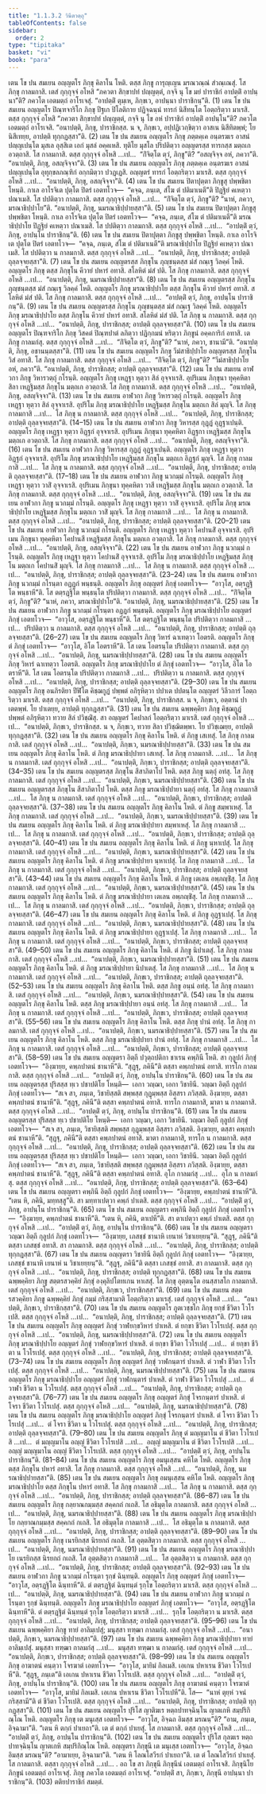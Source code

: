 ```yaml
---
title: "1.1.3.2 วินีตวตฺถุ"
tableOfContents: false
sidebar:
  order: 2
type: "tipitaka"
basket: "vi"
book: "para"
---
```



<DynamicBreadcrumb />

<Division number="180" book="para" e="ch" v="1" p="100">

<Paragraph number="457" book="para">
เตน โข ปน สมเยน อญฺญตโร ภิกฺขุ คิลาโน โหติ. ตสฺส ภิกฺขู การุญฺเญน มรณวณฺณํ สํวณฺเณสุํ. โส ภิกฺขุ กาลมกาสิ. เตสํ กุกฺกุจฺจํ อโหสิ “ภควตา สิกฺขาปทํ ปญฺญตฺตํ, กจฺจิ นุ โข มยํ ปาราชิกํ อาปตฺติํ อาปนฺนา”ติ? ภควโต เอตมตฺถํ อาโรเจสุํ. “อาปตฺติํ ตุมฺเห, ภิกฺขเว, อาปนฺนา ปาราชิกนฺ”ติ. (1)
</Paragraph>

<Paragraph number="458" book="para">
เตน โข ปน สมเยน อญฺญตโร ปิณฺฑจาริโก ภิกฺขุ ปีฐเก ปิโลติกาย ปฏิจฺฉนฺนํ ทารกํ นิสีทนฺโต โอตฺถริตฺวา มาเรสิ. ตสฺส กุกฺกุจฺจํ อโหสิ “ภควตา สิกฺขาปทํ ปญฺญตฺตํ, กจฺจิ นุ โข อหํ ปาราชิกํ อาปตฺติํ อาปนฺโน”ติ? ภควโต เอตมตฺถํ อาโรเจสิ. “อนาปตฺติ, ภิกฺขุ, ปาราชิกสฺส. น จ, ภิกฺขเว, อปฺปฏิเวกฺขิตฺวา อาสเน นิสีทิตพฺพํ; โย นิสีเทยฺย, อาปตฺติ ทุกฺกฏสฺสา”ติ. (2)
</Paragraph>

<Paragraph number="459" book="para">
เตน โข ปน สมเยน อญฺญตโร ภิกฺขุ ภตฺตคฺเค อนฺตรฆเร อาสนํ ปญฺญเปนฺโต มุสเล อุสฺสิเต เอกํ มุสลํ อคฺคเหสิ. ทุติโย มุสโล ปริปติตฺวา อญฺญตรสฺส ทารกสฺส มตฺถเก อวตฺถาสิ. โส กาลมกาสิ. ตสฺส กุกฺกุจฺจํ อโหสิ …เป…  “กิํจิตฺโต ตฺวํ, ภิกฺขู”ติ? “อสญฺจิจฺจ อหํ, ภควา”ติ. “อนาปตฺติ, ภิกฺขุ, อสญฺจิจฺจา”ติ. (3)
</Paragraph>

<Paragraph number="460" book="para">
เตน โข ปน สมเยน อญฺญตโร ภิกฺขุ ภตฺตคฺเค อนฺตรฆเร อาสนํ ปญฺญเปนฺโต อุทุกฺขลภณฺฑิกํ อกฺกมิตฺวา ปวฏฺเฏสิ. อญฺญตรํ ทารกํ โอตฺถริตฺวา มาเรสิ. ตสฺส กุกฺกุจฺจํ อโหสิ …เป…  “อนาปตฺติ, ภิกฺขุ, อสญฺจิจฺจา”ติ. (4)
</Paragraph>

<Paragraph number="461" book="para">
เตน โข ปน สมเยน ปิตาปุตฺตา ภิกฺขูสุ ปพฺพชิตา โหนฺติ. กาเล อาโรจิเต ปุตฺโต ปิตรํ เอตทโวจ—  “คจฺฉ, ภนฺเต, สํโฆ ตํ ปติมาเนตี”ติ ปิฏฺฐิยํ คเหตฺวา ปณาเมสิ. โส ปปติตฺวา กาลมกาสิ. ตสฺส กุกฺกุจฺจํ อโหสิ …เป…  “กิํจิตฺโต ตฺวํ, ภิกฺขู”ติ? “นาหํ, ภควา, มรณาธิปฺปาโย”ติ. “อนาปตฺติ, ภิกฺขุ, นมรณาธิปฺปายสฺสา”ติ. (5)
</Paragraph>

<Paragraph number="462" book="para">
เตน โข ปน สมเยน ปิตาปุตฺตา ภิกฺขูสุ ปพฺพชิตา โหนฺติ. กาเล อาโรจิเต ปุตฺโต ปิตรํ เอตทโวจ—  “คจฺฉ, ภนฺเต, สํโฆ ตํ ปติมาเนตี”ติ มรณาธิปฺปาโย ปิฏฺฐิยํ คเหตฺวา ปณาเมสิ. โส ปปติตฺวา กาลมกาสิ. ตสฺส กุกฺกุจฺจํ อโหสิ …เป…  “อาปตฺติํ ตฺวํ, ภิกฺขุ, อาปนฺโน ปาราชิกนฺ”ติ. (6)
</Paragraph>

<Paragraph number="463" book="para">
เตน โข ปน สมเยน ปิตาปุตฺตา ภิกฺขูสุ ปพฺพชิตา โหนฺติ. กาเล อาโรจิเต ปุตฺโต ปิตรํ เอตทโวจ—  “คจฺฉ, ภนฺเต, สํโฆ ตํ ปติมาเนตี”ติ มรณาธิปฺปาโย ปิฏฺฐิยํ คเหตฺวา ปณาเมสิ. โส ปปติตฺวา น กาลมกาสิ. ตสฺส กุกฺกุจฺจํ อโหสิ …เป…  “อนาปตฺติ, ภิกฺขุ, ปาราชิกสฺส; อาปตฺติ ถุลฺลจฺจยสฺสา”ติ. (7)
</Paragraph>

</Division>
<Division number="181" book="para" e="ch" v="1" p="101">

<Paragraph number="464" book="para">
เตน โข ปน สมเยน อญฺญตรสฺส ภิกฺขุโน ภุญฺชนฺตสฺส มํสํ กณฺเฐ วิลคฺคํ โหติ. อญฺญตโร ภิกฺขุ ตสฺส ภิกฺขุโน คีวายํ ปหารํ อทาสิ. สโลหิตํ มํสํ ปติ. โส ภิกฺขุ กาลมกาสิ. ตสฺส กุกฺกุจฺจํ อโหสิ …เป…  “อนาปตฺติ, ภิกฺขุ, นมรณาธิปฺปายสฺสา”ติ. (8)
</Paragraph>

<Paragraph number="465" book="para">
เตน โข ปน สมเยน อญฺญตรสฺส ภิกฺขุโน ภุญฺชนฺตสฺส มํสํ กณฺเฐ วิลคฺคํ โหติ. อญฺญตโร ภิกฺขุ มรณาธิปฺปาโย ตสฺส ภิกฺขุโน คีวายํ ปหารํ อทาสิ. สโลหิตํ มํสํ ปติ. โส ภิกฺขุ กาลมกาสิ. ตสฺส กุกฺกุจฺจํ อโหสิ …เป…  “อาปตฺติํ ตฺวํ, ภิกฺขุ, อาปนฺโน ปาราชิกนฺ”ติ. (9)
</Paragraph>

<Paragraph number="466" book="para">
เตน โข ปน สมเยน อญฺญตรสฺส ภิกฺขุโน ภุญฺชนฺตสฺส มํสํ กณฺเฐ วิลคฺคํ โหติ. อญฺญตโร ภิกฺขุ มรณาธิปฺปาโย ตสฺส ภิกฺขุโน คีวายํ ปหารํ อทาสิ. สโลหิตํ มํสํ ปติ. โส ภิกฺขุ น กาลมกาสิ. ตสฺส กุกฺกุจฺจํ อโหสิ …เป…  “อนาปตฺติ, ภิกฺขุ, ปาราชิกสฺส; อาปตฺติ ถุลฺลจฺจยสฺสา”ติ. (10)
</Paragraph>

<Paragraph number="467" book="para">
เตน โข ปน สมเยน อญฺญตโร ปิณฺฑจาริโก ภิกฺขุ วิสคตํ ปิณฺฑปาตํ ลภิตฺวา ปฏิกฺกมนํ หริตฺวา ภิกฺขูนํ อคฺคการิกํ อทาสิ. เต ภิกฺขู กาลมกํสุ. ตสฺส กุกฺกุจฺจํ อโหสิ …เป…  “กิํจิตฺโต ตฺวํ, ภิกฺขู”ติ? “นาหํ, ภควา, ชานามี”ติ. “อนาปตฺติ, ภิกฺขุ, อชานนฺตสฺสา”ติ. (11)
</Paragraph>

<Paragraph number="468" book="para">
เตน โข ปน สมเยน อญฺญตโร ภิกฺขุ วีมํสาธิปฺปาโย อญฺญตรสฺส ภิกฺขุโน วิสํ อทาสิ. โส ภิกฺขุ กาลมกาสิ. ตสฺส กุกฺกุจฺจํ อโหสิ …เป…  “กิํจิตฺโต ตฺวํ, ภิกฺขู”ติ? “วีมํสาธิปฺปาโย อหํ, ภควา”ติ. “อนาปตฺติ, ภิกฺขุ, ปาราชิกสฺส; อาปตฺติ ถุลฺลจฺจยสฺสา”ติ. (12)
</Paragraph>

</Division>
<Division number="182" book="para" e="ch" v="1" p="102">

<Paragraph number="469" book="para">
เตน โข ปน สมเยน อาฬวกา ภิกฺขู วิหารวตฺถุํ กโรนฺติ. อญฺญตโร ภิกฺขุ เหฏฺฐา หุตฺวา สิลํ อุจฺจาเรสิ. อุปริเมน ภิกฺขุนา ทุคฺคหิตา สิลา เหฏฺฐิมสฺส ภิกฺขุโน มตฺถเก อวตฺถาสิ. โส ภิกฺขุ กาลมกาสิ. ตสฺส กุกฺกุจฺจํ อโหสิ …เป…  “อนาปตฺติ, ภิกฺขุ, อสญฺจิจฺจา”ติ. (13)
</Paragraph>

<Paragraph number="470" book="para">
เตน โข ปน สมเยน อาฬวกา ภิกฺขู วิหารวตฺถุํ กโรนฺติ. อญฺญตโร ภิกฺขุ เหฏฺฐา หุตฺวา สิลํ อุจฺจาเรสิ. อุปริโม ภิกฺขุ มรณาธิปฺปาโย เหฏฺฐิมสฺส ภิกฺขุโน มตฺถเก สิลํ มุญฺจิ. โส ภิกฺขุ กาลมกาสิ …เป…  โส ภิกฺขุ น กาลมกาสิ. ตสฺส กุกฺกุจฺจํ อโหสิ …เป…  “อนาปตฺติ, ภิกฺขุ, ปาราชิกสฺส; อาปตฺติ ถุลฺลจฺจยสฺสา”ติ. (14–15)
</Paragraph>

<Paragraph number="471" book="para">
เตน โข ปน สมเยน อาฬวกา ภิกฺขู วิหารสฺส กุฏฺฏํ อุฏฺฐาเปนฺติ. อญฺญตโร ภิกฺขุ เหฏฺฐา หุตฺวา อิฏฺฐกํ อุจฺจาเรสิ. อุปริเมน ภิกฺขุนา ทุคฺคหิตา อิฏฺฐกา เหฏฺฐิมสฺส ภิกฺขุโน มตฺถเก อวตฺถาสิ. โส ภิกฺขุ กาลมกาสิ. ตสฺส กุกฺกุจฺจํ อโหสิ …เป…  “อนาปตฺติ, ภิกฺขุ, อสญฺจิจฺจา”ติ. (16)
</Paragraph>

<Paragraph number="472" book="para">
เตน โข ปน สมเยน อาฬวกา ภิกฺขู วิหารสฺส กุฏฺฏํ อุฏฺฐาเปนฺติ. อญฺญตโร ภิกฺขุ เหฏฺฐา หุตฺวา อิฏฺฐกํ อุจฺจาเรสิ. อุปริโม ภิกฺขุ มรณาธิปฺปาโย เหฏฺฐิมสฺส ภิกฺขุโน มตฺถเก อิฏฺฐกํ มุญฺจิ. โส ภิกฺขุ กาลมกาสิ …เป…  โส ภิกฺขุ น กาลมกาสิ. ตสฺส กุกฺกุจฺจํ อโหสิ …เป…  “อนาปตฺติ, ภิกฺขุ, ปาราชิกสฺส; อาปตฺติ ถุลฺลจฺจยสฺสา”ติ. (17–18)
</Paragraph>

</Division>
<Division number="183" book="para" e="ch" v="1" p="103">

<Paragraph number="473" book="para">
เตน โข ปน สมเยน อาฬวกา ภิกฺขู นวกมฺมํ กโรนฺติ. อญฺญตโร ภิกฺขุ เหฏฺฐา หุตฺวา วาสิํ อุจฺจาเรสิ. อุปริเมน ภิกฺขุนา ทุคฺคหิตา วาสี เหฏฺฐิมสฺส ภิกฺขุโน มตฺถเก อวตฺถาสิ. โส ภิกฺขุ กาลมกาสิ. ตสฺส กุกฺกุจฺจํ อโหสิ …เป…  “อนาปตฺติ, ภิกฺขุ, อสญฺจิจฺจา”ติ. (19)
</Paragraph>

<Paragraph number="474" book="para">
เตน โข ปน สมเยน อาฬวกา ภิกฺขู นวกมฺมํ กโรนฺติ. อญฺญตโร ภิกฺขุ เหฏฺฐา หุตฺวา วาสิํ อุจฺจาเรสิ. อุปริโม ภิกฺขุ มรณาธิปฺปาโย เหฏฺฐิมสฺส ภิกฺขุโน มตฺถเก วาสิํ มุญฺจิ. โส ภิกฺขุ กาลมกาสิ …เป…  โส ภิกฺขุ น กาลมกาสิ. ตสฺส กุกฺกุจฺจํ อโหสิ …เป…  “อนาปตฺติ, ภิกฺขุ, ปาราชิกสฺส; อาปตฺติ ถุลฺลจฺจยสฺสา”ติ. (20–21)
</Paragraph>

<Paragraph number="475" book="para">
เตน โข ปน สมเยน อาฬวกา ภิกฺขู นวกมฺมํ กโรนฺติ. อญฺญตโร ภิกฺขุ เหฏฺฐา หุตฺวา โคปานสิํ อุจฺจาเรสิ. อุปริเมน ภิกฺขุนา ทุคฺคหิตา โคปานสี เหฏฺฐิมสฺส ภิกฺขุโน มตฺถเก อวตฺถาสิ. โส ภิกฺขุ กาลมกาสิ. ตสฺส กุกฺกุจฺจํ อโหสิ …เป…  “อนาปตฺติ, ภิกฺขุ, อสญฺจิจฺจา”ติ. (22)
</Paragraph>

<Paragraph number="476" book="para">
เตน โข ปน สมเยน อาฬวกา ภิกฺขู นวกมฺมํ กโรนฺติ. อญฺญตโร ภิกฺขุ เหฏฺฐา หุตฺวา โคปานสิํ อุจฺจาเรสิ. อุปริโม ภิกฺขุ มรณาธิปฺปาโย เหฏฺฐิมสฺส ภิกฺขุโน มตฺถเก โคปานสิํ มุญฺจิ. โส ภิกฺขุ กาลมกาสิ …เป…  โส ภิกฺขุ น กาลมกาสิ. ตสฺส กุกฺกุจฺจํ อโหสิ …เป…  “อนาปตฺติ, ภิกฺขุ, ปาราชิกสฺส; อาปตฺติ ถุลฺลจฺจยสฺสา”ติ. (23–24)
</Paragraph>

<Paragraph number="477" book="para">
เตน โข ปน สมเยน อาฬวกา ภิกฺขู นวกมฺมํ กโรนฺตา อฏฺฏกํ พนฺธนฺติ. อญฺญตโร ภิกฺขุ อญฺญตรํ ภิกฺขุํ เอตทโวจ—  “อาวุโส, อตฺรฏฺฐิโต พนฺธาหี”ติ. โส ตตฺรฏฺฐิโต พนฺธนฺโต ปริปติตฺวา กาลมกาสิ. ตสฺส กุกฺกุจฺจํ อโหสิ …เป…  “กิํจิตฺโต ตฺวํ, ภิกฺขู”ติ? “นาหํ, ภควา, มรณาธิปฺปาโย”ติ. “อนาปตฺติ, ภิกฺขุ, นมรณาธิปฺปายสฺสา”ติ. (25)
</Paragraph>

<Paragraph number="478" book="para">
เตน โข ปน สมเยน อาฬวกา ภิกฺขู นวกมฺมํ กโรนฺตา อฏฺฏกํ พนฺธนฺติ. อญฺญตโร ภิกฺขุ มรณาธิปฺปาโย อญฺญตรํ ภิกฺขุํ เอตทโวจ—  “อาวุโส, อตฺรฏฺฐิโต พนฺธาหี”ติ. โส ตตฺรฏฺฐิโต พนฺธนฺโต ปริปติตฺวา กาลมกาสิ …เป…  ปริปติตฺวา น กาลมกาสิ. ตสฺส กุกฺกุจฺจํ อโหสิ …เป…  “อนาปตฺติ, ภิกฺขุ, ปาราชิกสฺส; อาปตฺติ ถุลฺลจฺจยสฺสา”ติ. (26–27)
</Paragraph>

<Paragraph number="479" book="para">
เตน โข ปน สมเยน อญฺญตโร ภิกฺขุ วิหารํ ฉาเทตฺวา โอตรติ. อญฺญตโร ภิกฺขุ ตํ ภิกฺขุํ เอตทโวจ—  “อาวุโส, อิโต โอตราหี”ติ. โส เตน โอตรนฺโต ปริปติตฺวา กาลมกาสิ. ตสฺส กุกฺกุจฺจํ อโหสิ …เป…  “อนาปตฺติ, ภิกฺขุ, นมรณาธิปฺปายสฺสา”ติ. (28)
</Paragraph>

<Paragraph number="480" book="para">
เตน โข ปน สมเยน อญฺญตโร ภิกฺขุ วิหารํ ฉาเทตฺวา โอตรติ. อญฺญตโร ภิกฺขุ มรณาธิปฺปาโย ตํ ภิกฺขุํ เอตทโวจ—  “อาวุโส, อิโต โอตราหี”ติ. โส เตน โอตรนฺโต ปริปติตฺวา กาลมกาสิ …เป…  ปริปติตฺวา น กาลมกาสิ. ตสฺส กุกฺกุจฺจํ อโหสิ …เป…  “อนาปตฺติ, ภิกฺขุ, ปาราชิกสฺส; อาปตฺติ ถุลฺลจฺจยสฺสา”ติ. (29–30)
</Paragraph>

<Paragraph number="481" book="para">
เตน โข ปน สมเยน อญฺญตโร ภิกฺขุ อนภิรติยา ปีฬิโต คิชฺฌกูฏํ ปพฺพตํ อภิรุหิตฺวา ปปาเต ปปตนฺโต อญฺญตรํ วิลีวการํ โอตฺถริตฺวา มาเรสิ. ตสฺส กุกฺกุจฺจํ อโหสิ …เป…  “อนาปตฺติ, ภิกฺขุ, ปาราชิกสฺส. น จ, ภิกฺขเว, อตฺตานํ ปาเตตพฺพํ. โย ปาเตยฺย, อาปตฺติ ทุกฺกฏสฺสา”ติ. (31)
</Paragraph>

<Paragraph number="482" book="para">
เตน โข ปน สมเยน ฉพฺพคฺคิยา ภิกฺขู คิชฺฌกูฏํ ปพฺพตํ อภิรุหิตฺวา ทวาย สิลํ ปวิชฺฌิํสุ. สา อญฺญตรํ โคปาลกํ โอตฺถริตฺวา มาเรสิ. เตสํ กุกฺกุจฺจํ อโหสิ …เป…  “อนาปตฺติ, ภิกฺขเว, ปาราชิกสฺส. น จ, ภิกฺขเว, ทวาย สิลา ปวิชฺฌิตพฺพา. โย ปวิชฺเฌยฺย, อาปตฺติ ทุกฺกฏสฺสา”ติ. (32)
</Paragraph>

</Division>
<Division number="184" book="para" e="ch" v="1" p="105">

<Paragraph number="483" book="para">
เตน โข ปน สมเยน อญฺญตโร ภิกฺขุ คิลาโน โหติ. ตํ ภิกฺขู เสเทสุํ. โส ภิกฺขุ กาลมกาสิ. เตสํ กุกฺกุจฺจํ อโหสิ …เป…  “อนาปตฺติ, ภิกฺขเว, นมรณาธิปฺปายสฺสา”ติ. (33)
</Paragraph>

<Paragraph number="484" book="para">
เตน โข ปน สมเยน อญฺญตโร ภิกฺขุ คิลาโน โหติ. ตํ ภิกฺขู มรณาธิปฺปายา เสเทสุํ. โส ภิกฺขุ กาลมกาสิ. …เป…  โส ภิกฺขุ น กาลมกาสิ. เตสํ กุกฺกุจฺจํ อโหสิ …เป…  “อนาปตฺติ, ภิกฺขเว, ปาราชิกสฺส; อาปตฺติ ถุลฺลจฺจยสฺสา”ติ. (34–35)
</Paragraph>

<Paragraph number="485" book="para">
เตน โข ปน สมเยน อญฺญตรสฺส ภิกฺขุโน สีสาภิตาโป โหติ. ตสฺส ภิกฺขู นตฺถุํ อทํสุ. โส ภิกฺขุ กาลมกาสิ. เตสํ กุกฺกุจฺจํ อโหสิ …เป…  “อนาปตฺติ, ภิกฺขเว, นมรณาธิปฺปายสฺสา”ติ. (36)
</Paragraph>

<Paragraph number="486" book="para">
เตน โข ปน สมเยน อญฺญตรสฺส ภิกฺขุโน สีสาภิตาโป โหติ. ตสฺส ภิกฺขู มรณาธิปฺปายา นตฺถุํ อทํสุ. โส ภิกฺขุ กาลมกาสิ …เป…  โส ภิกฺขุ น กาลมกาสิ. เตสํ กุกฺกุจฺจํ อโหสิ …เป…  “อนาปตฺติ, ภิกฺขเว, ปาราชิกสฺส; อาปตฺติ ถุลฺลจฺจยสฺสา”ติ. (37–38)
</Paragraph>

<Paragraph number="487" book="para">
เตน โข ปน สมเยน อญฺญตโร ภิกฺขุ คิลาโน โหติ. ตํ ภิกฺขู สมฺพาเหสุํ. โส ภิกฺขุ กาลมกาสิ. เตสํ กุกฺกุจฺจํ อโหสิ …เป…  “อนาปตฺติ, ภิกฺขเว, นมรณาธิปฺปายสฺสา”ติ. (39)
</Paragraph>

<Paragraph number="488" book="para">
เตน โข ปน สมเยน อญฺญตโร ภิกฺขุ คิลาโน โหติ. ตํ ภิกฺขู มรณาธิปฺปายา สมฺพาเหสุํ. โส ภิกฺขุ กาลมกาสิ …เป…  โส ภิกฺขุ น กาลมกาสิ. เตสํ กุกฺกุจฺจํ อโหสิ …เป…  “อนาปตฺติ, ภิกฺขเว, ปาราชิกสฺส; อาปตฺติ ถุลฺลจฺจยสฺสา”ติ. (40–41)
</Paragraph>

<Paragraph number="489" book="para">
เตน โข ปน สมเยน อญฺญตโร ภิกฺขุ คิลาโน โหติ. ตํ ภิกฺขู นฺหาเปสุํ. โส ภิกฺขุ กาลมกาสิ. เตสํ กุกฺกุจฺจํ อโหสิ …เป…  “อนาปตฺติ, ภิกฺขเว, นมรณาธิปฺปายสฺสา”ติ. (42)
</Paragraph>

<Paragraph number="490" book="para">
เตน โข ปน สมเยน อญฺญตโร ภิกฺขุ คิลาโน โหติ. ตํ ภิกฺขู มรณาธิปฺปายา นฺหาเปสุํ. โส ภิกฺขุ กาลมกาสิ …เป…  โส ภิกฺขุ น กาลมกาสิ. เตสํ กุกฺกุจฺจํ อโหสิ …เป…  “อนาปตฺติ, ภิกฺขเว, ปาราชิกสฺส; อาปตฺติ ถุลฺลจฺจยสฺสา”ติ. (43–44)
</Paragraph>

<Paragraph number="491" book="para">
เตน โข ปน สมเยน อญฺญตโร ภิกฺขุ คิลาโน โหติ. ตํ ภิกฺขู เตเลน อพฺภญฺชิํสุ. โส ภิกฺขุ กาลมกาสิ. เตสํ กุกฺกุจฺจํ อโหสิ …เป…  “อนาปตฺติ, ภิกฺขเว, นมรณาธิปฺปายสฺสา”ติ. (45)
</Paragraph>

<Paragraph number="492" book="para">
เตน โข ปน สมเยน อญฺญตโร ภิกฺขุ คิลาโน โหติ. ตํ ภิกฺขู มรณาธิปฺปายา เตเลน อพฺภญฺชิํสุ. โส ภิกฺขุ กาลมกาสิ …เป…  โส ภิกฺขุ น กาลมกาสิ. เตสํ กุกฺกุจฺจํ อโหสิ …เป…  “อนาปตฺติ, ภิกฺขเว, ปาราชิกสฺส; อาปตฺติ ถุลฺลจฺจยสฺสา”ติ. (46–47)
</Paragraph>

</Division>
<Division number="185" book="para" e="ch" v="1" p="106">

<Paragraph number="493" book="para">
เตน โข ปน สมเยน อญฺญตโร ภิกฺขุ คิลาโน โหติ. ตํ ภิกฺขู อุฏฺฐาเปสุํ. โส ภิกฺขุ กาลมกาสิ. เตสํ กุกฺกุจฺจํ อโหสิ …เป…  “อนาปตฺติ, ภิกฺขเว, นมรณาธิปฺปายสฺสา”ติ. (48)
</Paragraph>

<Paragraph number="494" book="para">
เตน โข ปน สมเยน อญฺญตโร ภิกฺขุ คิลาโน โหติ. ตํ ภิกฺขู มรณาธิปฺปายา อุฏฺฐาเปสุํ. โส ภิกฺขุ กาลมกาสิ …เป…  โส ภิกฺขุ น กาลมกาสิ. เตสํ กุกฺกุจฺจํ อโหสิ …เป…  “อนาปตฺติ, ภิกฺขเว, ปาราชิกสฺส; อาปตฺติ ถุลฺลจฺจยสฺสา”ติ. (49–50)
</Paragraph>

<Paragraph number="495" book="para">
เตน โข ปน สมเยน อญฺญตโร ภิกฺขุ คิลาโน โหติ. ตํ ภิกฺขู นิปาเตสุํ. โส ภิกฺขุ กาลมกาสิ. เตสํ กุกฺกุจฺจํ อโหสิ …เป…  “อนาปตฺติ, ภิกฺขเว, นมรณาธิปฺปายสฺสา”ติ. (51)
</Paragraph>

<Paragraph number="496" book="para">
เตน โข ปน สมเยน อญฺญตโร ภิกฺขุ คิลาโน โหติ. ตํ ภิกฺขู มรณาธิปฺปายา นิปาเตสุํ. โส ภิกฺขุ กาลมกาสิ …เป…  โส ภิกฺขุ น กาลมกาสิ. เตสํ กุกฺกุจฺจํ อโหสิ …เป…  “อนาปตฺติ, ภิกฺขเว, ปาราชิกสฺส; อาปตฺติ ถุลฺลจฺจยสฺสา”ติ. (52–53)
</Paragraph>

<Paragraph number="497" book="para">
เตน โข ปน สมเยน อญฺญตโร ภิกฺขุ คิลาโน โหติ. ตสฺส ภิกฺขู อนฺนํ อทํสุ. โส ภิกฺขุ กาลมกาสิ. เตสํ กุกฺกุจฺจํ อโหสิ …เป…  “อนาปตฺติ, ภิกฺขเว, นมรณาธิปฺปายสฺสา”ติ. (54)
</Paragraph>

<Paragraph number="498" book="para">
เตน โข ปน สมเยน อญฺญตโร ภิกฺขุ คิลาโน โหติ. ตสฺส ภิกฺขู มรณาธิปฺปายา อนฺนํ อทํสุ. โส ภิกฺขุ กาลมกาสิ …เป…  โส ภิกฺขุ น กาลมกาสิ. เตสํ กุกฺกุจฺจํ อโหสิ …เป…  “อนาปตฺติ, ภิกฺขเว, ปาราชิกสฺส; อาปตฺติ ถุลฺลจฺจยสฺสา”ติ. (55–56)
</Paragraph>

<Paragraph number="499" book="para">
เตน โข ปน สมเยน อญฺญตโร ภิกฺขุ คิลาโน โหติ. ตสฺส ภิกฺขุ ปานํ อทํสุ. โส ภิกฺขุ กาลมกาสิ. เตสํ กุกฺกุจฺจํ อโหสิ …เป…  “อนาปตฺติ, ภิกฺขเว, นมรณาธิปฺปายสฺสา”ติ. (57)
</Paragraph>

<Paragraph number="500" book="para">
เตน โข ปน สมเยน อญฺญตโร ภิกฺขุ คิลาโน โหติ. ตสฺส ภิกฺขู มรณาธิปฺปายา ปานํ อทํสุ. โส ภิกฺขุ กาลมกาสิ …เป…  โส ภิกฺขุ น กาลมกาสิ. เตสํ กุกฺกุจฺจํ อโหสิ …เป…  “อนาปตฺติ, ภิกฺขเว, ปาราชิกสฺส; อาปตฺติ ถุลฺลจฺจยสฺสา”ติ. (58–59)
</Paragraph>

</Division>
<Division number="186" book="para" e="ch" v="1" p="107">

<Paragraph number="501" book="para">
เตน โข ปน สมเยน อญฺญตรา อิตฺถี ปวุตฺถปติกา ชาเรน คพฺภินี โหติ. สา กุลูปกํ ภิกฺขุํ เอตทโวจ—  “อิงฺฆายฺย, คพฺภปาตนํ ชานาหี”ติ. “สุฏฺฐุ, ภคินี”ติ ตสฺสา คพฺภปาตนํ อทาสิ. ทารโก กาลมกาสิ. ตสฺส กุกฺกุจฺจํ อโหสิ …เป…  “อาปตฺติํ ตฺวํ, ภิกฺขุ, อาปนฺโน ปาราชิกนฺ”ติ. (60)
</Paragraph>

<Paragraph number="502" book="para">
เตน โข ปน สมเยน อญฺญตรสฺส ปุริสสฺส ทฺเว ปชาปติโย โหนฺติ—  เอกา วญฺฌา, เอกา วิชายินี. วญฺฌา อิตฺถี กุลูปกํ ภิกฺขุํ เอตทโวจ—  “สเจ สา, ภนฺเต, วิชายิสฺสติ สพฺพสฺส กุฏุมฺพสฺส อิสฺสรา ภวิสฺสติ. อิงฺฆายฺย, ตสฺสา คพฺภปาตนํ ชานาหี”ติ. “สุฏฺฐุ, ภคินี”ติ ตสฺสา คพฺภปาตนํ อทาสิ. ทารโก กาลมกาสิ, มาตา น กาลมกาสิ. ตสฺส กุกฺกุจฺจํ อโหสิ …เป…  “อาปตฺติํ ตฺวํ, ภิกฺขุ, อาปนฺโน ปาราชิกนฺ”ติ. (61)
</Paragraph>

<Paragraph number="503" book="para">
เตน โข ปน สมเยน อญฺญตรสฺส ปุริสสฺส ทฺเว ปชาปติโย โหนฺติ—  เอกา วญฺฌา, เอกา วิชายินี. วญฺฌา อิตฺถี กุลูปกํ ภิกฺขุํ เอตทโวจ—  “สเจ สา, ภนฺเต, วิชายิสฺสติ สพฺพสฺส กุฏุมฺพสฺส อิสฺสรา ภวิสฺสติ. อิงฺฆายฺย, ตสฺสา คพฺภปาตนํ ชานาหี”ติ. “สุฏฺฐุ, ภคินี”ติ ตสฺสา คพฺภปาตนํ อทาสิ. มาตา กาลมกาสิ, ทารโก น กาลมกาสิ. ตสฺส กุกฺกุจฺจํ อโหสิ …เป…  “อนาปตฺติ, ภิกฺขุ, ปาราชิกสฺส; อาปตฺติ ถุลฺลจฺจยสฺสา”ติ. (62)
</Paragraph>

<Paragraph number="504" book="para">
เตน โข ปน สมเยน อญฺญตรสฺส ปุริสสฺส ทฺเว ปชาปติโย โหนฺติ—  เอกา วญฺฌา, เอกา วิชายินี. วญฺฌา อิตฺถี กุลูปกํ ภิกฺขุํ เอตทโวจ—  “สเจ สา, ภนฺเต, วิชายิสฺสติ สพฺพสฺส กุฏุมฺพสฺส อิสฺสรา ภวิสฺสติ. อิงฺฆายฺย, ตสฺสา คพฺภปาตนํ ชานาหี”ติ. “สุฏฺฐุ, ภคินี”ติ ตสฺสา คพฺภปาตนํ อทาสิ. อุโภ กาลมกํสุ …เป…  อุโภ น กาลมกํสุ. ตสฺส กุกฺกุจฺจํ อโหสิ …เป…  “อนาปตฺติ, ภิกฺขุ, ปาราชิกสฺส; อาปตฺติ ถุลฺลจฺจยสฺสา”ติ. (63–64)
</Paragraph>

</Division>
<Division number="187" book="para" e="ch" v="1" p="108">

<Paragraph number="505" book="para">
เตน โข ปน สมเยน อญฺญตรา คพฺภินี อิตฺถี กุลูปกํ ภิกฺขุํ เอตทโวจ—  “อิงฺฆายฺย, คพฺภปาตนํ ชานาหี”ติ. “เตน หิ, ภคินิ, มทฺทสฺสู”ติ. สา มทฺทาเปตฺวา คพฺภํ ปาเตสิ. ตสฺส กุกฺกุจฺจํ อโหสิ …เป…  “อาปตฺติํ ตฺวํ, ภิกฺขุ, อาปนฺโน ปาราชิกนฺ”ติ. (65)
</Paragraph>

<Paragraph number="506" book="para">
เตน โข ปน สมเยน อญฺญตรา คพฺภินี อิตฺถี กุลูปกํ ภิกฺขุํ เอตทโวจ—  “อิงฺฆายฺย, คพฺภปาตนํ ชานาหี”ติ. “เตน หิ, ภคินิ, ตาเปหี”ติ. สา ตาเปตฺวา คพฺภํ ปาเตสิ. ตสฺส กุกฺกุจฺจํ อโหสิ …เป…  “อาปตฺติํ ตฺวํ, ภิกฺขุ, อาปนฺโน ปาราชิกนฺ”ติ. (66)
</Paragraph>

<Paragraph number="507" book="para">
เตน โข ปน สมเยน อญฺญตรา วญฺฌา อิตฺถี กุลูปกํ ภิกฺขุํ เอตทโวจ—  “อิงฺฆายฺย, เภสชฺชํ ชานาหิ เยนาหํ วิชาเยยฺยนฺ”ติ. “สุฏฺฐุ, ภคินี”ติ ตสฺสา เภสชฺชํ อทาสิ. สา กาลมกาสิ. ตสฺส กุกฺกุจฺจํ อโหสิ …เป…  “อนาปตฺติ, ภิกฺขุ, ปาราชิกสฺส; อาปตฺติ ทุกฺกฏสฺสา”ติ. (67)
</Paragraph>

<Paragraph number="508" book="para">
เตน โข ปน สมเยน อญฺญตรา วิชายินี อิตฺถี กุลูปกํ ภิกฺขุํ เอตทโวจ—  “อิงฺฆายฺย, เภสชฺชํ ชานาหิ เยนาหํ น วิชาเยยฺยนฺ”ติ. “สุฏฺฐุ, ภคินี”ติ ตสฺสา เภสชฺชํ อทาสิ. สา กาลมกาสิ. ตสฺส กุกฺกุจฺจํ อโหสิ …เป…  “อนาปตฺติ, ภิกฺขุ, ปาราชิกสฺส; อาปตฺติ ทุกฺกฏสฺสา”ติ. (68)
</Paragraph>

<Paragraph number="509" book="para">
เตน โข ปน สมเยน ฉพฺพคฺคิยา ภิกฺขู สตฺตรสวคฺคิยํ ภิกฺขุํ องฺคุลิปโตทเกน หาเสสุํ. โส ภิกฺขุ อุตฺตนฺโต อนสฺสาสโก กาลมกาสิ. เตสํ กุกฺกุจฺจํ อโหสิ …เป…  “อนาปตฺติ, ภิกฺขเว, ปาราชิกสฺสา”ติ. (69)
</Paragraph>

<Paragraph number="510" book="para">
เตน โข ปน สมเยน สตฺตรสวคฺคิยา ภิกฺขู ฉพฺพคฺคิยํ ภิกฺขุํ กมฺมํ กริสฺสามาติ โอตฺถริตฺวา มาเรสุํ. เตสํ กุกฺกุจฺจํ อโหสิ …เป…  “อนาปตฺติ, ภิกฺขเว, ปาราชิกสฺสา”ติ. (70)
</Paragraph>

<Paragraph number="511" book="para">
เตน โข ปน สมเยน อญฺญตโร ภูตเวชฺชโก ภิกฺขุ ยกฺขํ ชีวิตา โวโรเปสิ. ตสฺส กุกฺกุจฺจํ อโหสิ …เป…  “อนาปตฺติ, ภิกฺขุ, ปาราชิกสฺส; อาปตฺติ ถุลฺลจฺจยสฺสา”ติ. (71)
</Paragraph>

<Paragraph number="512" book="para">
เตน โข ปน สมเยน อญฺญตโร ภิกฺขุ อญฺญตรํ ภิกฺขุํ วาฬยกฺขวิหารํ ปาเหสิ. ตํ ยกฺขา ชีวิตา โวโรเปสุํ. ตสฺส กุกฺกุจฺจํ อโหสิ …เป…  “อนาปตฺติ, ภิกฺขุ, นมรณาธิปฺปายสฺสา”ติ. (72)
</Paragraph>

<Paragraph number="513" book="para">
เตน โข ปน สมเยน อญฺญตโร ภิกฺขุ มรณาธิปฺปาโย อญฺญตรํ ภิกฺขุํ วาฬยกฺขวิหารํ ปาเหสิ. ตํ ยกฺขา ชีวิตา โวโรเปสุํ …เป…  ตํ ยกฺขา ชีวิตา น โวโรเปสุํ. ตสฺส กุกฺกุจฺจํ อโหสิ …เป…  “อนาปตฺติ, ภิกฺขุ, ปาราชิกสฺส; อาปตฺติ ถุลฺลจฺจยสฺสา”ติ. (73–74)
</Paragraph>

<Paragraph number="514" book="para">
เตน โข ปน สมเยน อญฺญตโร ภิกฺขุ อญฺญตรํ ภิกฺขุํ วาฬกนฺตารํ ปาเหสิ. ตํ วาฬา ชีวิตา โวโรเปสุํ. ตสฺส กุกฺกุจฺจํ อโหสิ …เป…  “อนาปตฺติ, ภิกฺขุ, นมรณาธิปฺปายสฺสา”ติ. (75)
</Paragraph>

<Paragraph number="515" book="para">
เตน โข ปน สมเยน อญฺญตโร ภิกฺขุ มรณาธิปฺปาโย อญฺญตรํ ภิกฺขุํ วาฬกนฺตารํ ปาเหสิ. ตํ วาฬา ชีวิตา โวโรเปสุํ …เป…  ตํ วาฬา ชีวิตา น โวโรเปสุํ. ตสฺส กุกฺกุจฺจํ อโหสิ …เป…  “อนาปตฺติ, ภิกฺขุ, ปาราชิกสฺส; อาปตฺติ ถุลฺลจฺจยสฺสา”ติ. (76–77)
</Paragraph>

<Paragraph number="516" book="para">
เตน โข ปน สมเยน อญฺญตโร ภิกฺขุ อญฺญตรํ ภิกฺขุํ โจรกนฺตารํ ปาเหสิ. ตํ โจรา ชีวิตา โวโรเปสุํ. ตสฺส กุกฺกุจฺจํ อโหสิ …เป…  “อนาปตฺติ, ภิกฺขุ, นมรณาธิปฺปายสฺสา”ติ. (78)
</Paragraph>

<Paragraph number="517" book="para">
เตน โข ปน สมเยน อญฺญตโร ภิกฺขุ มรณาธิปฺปาโย อญฺญตรํ ภิกฺขุํ โจรกนฺตารํ ปาเหสิ. ตํ โจรา ชีวิตา โวโรเปสุํ …เป…  ตํ โจรา ชีวิตา น โวโรเปสุํ. ตสฺส กุกฺกุจฺจํ อโหสิ …เป…  “อนาปตฺติ, ภิกฺขุ, ปาราชิกสฺส; อาปตฺติ ถุลฺลจฺจยสฺสา”ติ. (79–80)
</Paragraph>

</Division>
<Division number="188" book="para" e="ch" v="1" p="109">

<Paragraph number="518" book="para">
เตน โข ปน สมเยน อญฺญตโร ภิกฺขุ ตํ มญฺญมาโน ตํ ชีวิตา โวโรเปสิ …เป…  ตํ มญฺญมาโน อญฺญํ ชีวิตา โวโรเปสิ …เป…  อญฺญํ มญฺญมาโน ตํ ชีวิตา โวโรเปสิ …เป…  อญฺญํ มญฺญมาโน อญฺญํ ชีวิตา โวโรเปสิ. ตสฺส กุกฺกุจฺจํ อโหสิ …เป…  “อาปตฺติํ ตฺวํ, ภิกฺขุ, อาปนฺโน ปาราชิกนฺ”ติ. (81–84)
</Paragraph>

<Paragraph number="519" book="para">
เตน โข ปน สมเยน อญฺญตโร ภิกฺขุ อมนุเสฺสน คหิโต โหติ. อญฺญตโร ภิกฺขุ ตสฺส ภิกฺขุโน ปหารํ อทาสิ. โส ภิกฺขุ กาลมกาสิ. ตสฺส กุกฺกุจฺจํ อโหสิ …เป…  “อนาปตฺติ, ภิกฺขุ, นมรณาธิปฺปายสฺสา”ติ. (85)
</Paragraph>

<Paragraph number="520" book="para">
เตน โข ปน สมเยน อญฺญตโร ภิกฺขุ อมนุเสฺสน คหิโต โหติ. อญฺญตโร ภิกฺขุ มรณาธิปฺปาโย ตสฺส ภิกฺขุโน ปหารํ อทาสิ. โส ภิกฺขุ กาลมกาสิ …เป…  โส ภิกฺขุ น กาลมกาสิ. ตสฺส กุกฺกุจฺจํ อโหสิ …เป…  “อนาปตฺติ, ภิกฺขุ, ปาราชิกสฺส; อาปตฺติ ถุลฺลจฺจยสฺสา”ติ. (86–87)
</Paragraph>

<Paragraph number="521" book="para">
เตน โข ปน สมเยน อญฺญตโร ภิกฺขุ กลฺยาณกมฺมสฺส สคฺคกถํ กเถสิ. โส อธิมุตฺโต กาลมกาสิ. ตสฺส กุกฺกุจฺจํ อโหสิ …เป…  “อนาปตฺติ, ภิกฺขุ, นมรณาธิปฺปายสฺสา”ติ. (88)
</Paragraph>

<Paragraph number="522" book="para">
เตน โข ปน สมเยน อญฺญตโร ภิกฺขุ มรณาธิปฺปาโย กลฺยาณกมฺมสฺส สคฺคกถํ กเถสิ. โส อธิมุตฺโต กาลมกาสิ …เป…  โส อธิมุตฺโต น กาลมกาสิ. ตสฺส กุกฺกุจฺจํ อโหสิ …เป…  “อนาปตฺติ, ภิกฺขุ, ปาราชิกสฺส; อาปตฺติ ถุลฺลจฺจยสฺสา”ติ. (89–90)
</Paragraph>

<Paragraph number="523" book="para">
เตน โข ปน สมเยน อญฺญตโร ภิกฺขุ เนรยิกสฺส นิรยกถํ กเถสิ. โส อุตฺตสิตฺวา กาลมกาสิ. ตสฺส กุกฺกุจฺจํ อโหสิ …เป…  “อนาปตฺติ, ภิกฺขุ, นมรณาธิปฺปายสฺสา”ติ. (91)
</Paragraph>

<Paragraph number="524" book="para">
เตน โข ปน สมเยน อญฺญตโร ภิกฺขุ มรณาธิปฺปาโย เนรยิกสฺส นิรยกถํ กเถสิ. โส อุตฺตสิตฺวา กาลมกาสิ …เป…  โส อุตฺตสิตฺวา น กาลมกาสิ. ตสฺส กุกฺกุจฺจํ อโหสิ …เป…  “อนาปตฺติ, ภิกฺขุ, ปาราชิกสฺส; อาปตฺติ ถุลฺลจฺจยสฺสา”ติ. (92–93)
</Paragraph>

</Division>
<Division number="189" book="para" e="ch" v="1" p="110">

<Paragraph number="525" book="para">
เตน โข ปน สมเยน อาฬวกา ภิกฺขู นวกมฺมํ กโรนฺตา รุกฺขํ ฉินฺทนฺติ. อญฺญตโร ภิกฺขุ อญฺญตรํ ภิกฺขุํ เอตทโวจ—  “อาวุโส, อตฺรฏฺฐิโต ฉินฺทาหี”ติ. ตํ ตตฺรฏฺฐิตํ ฉินฺทนฺตํ รุกฺโข โอตฺถริตฺวา มาเรสิ. ตสฺส กุกฺกุจฺจํ อโหสิ …เป…  “อนาปตฺติ, ภิกฺขุ, นมรณาธิปฺปายสฺสา”ติ. (94)
</Paragraph>

<Paragraph number="526" book="para">
เตน โข ปน สมเยน อาฬวกา ภิกฺขู นวกมฺมํ กโรนฺตา รุกฺขํ ฉินฺทนฺติ. อญฺญตโร ภิกฺขุ มรณาธิปฺปาโย อญฺญตรํ ภิกฺขุํ เอตทโวจ—  “อาวุโส, อตฺรฏฺฐิโต ฉินฺทาหี”ติ. ตํ ตตฺรฏฺฐิตํ ฉินฺทนฺตํ รุกฺโข โอตฺถริตฺวา มาเรสิ …เป…  รุกฺโข โอตฺถริตฺวา น มาเรสิ. ตสฺส กุกฺกุจฺจํ อโหสิ …เป…  “อนาปตฺติ, ภิกฺขุ, ปาราชิกสฺส; อาปตฺติ ถุลฺลจฺจยสฺสา”ติ. (95–96)
</Paragraph>

</Division>
<Division number="190" book="para" e="ch" v="1" p="111">

<Paragraph number="527" book="para">
เตน โข ปน สมเยน ฉพฺพคฺคิยา ภิกฺขู ทายํ อาลิมฺเปสุํ; มนุสฺสา ทฑฺฒา กาลมกํสุ. เตสํ กุกฺกุจฺจํ อโหสิ …เป…  “อนาปตฺติ, ภิกฺขเว, นมรณาธิปฺปายสฺสา”ติ. (97)
</Paragraph>

<Paragraph number="528" book="para">
เตน โข ปน สมเยน ฉพฺพคฺคิยา ภิกฺขู มรณาธิปฺปายา ทายํ อาลิมฺเปสุํ. มนุสฺสา ทฑฺฒา กาลมกํสุ …เป…  มนุสฺสา ทฑฺฒา น กาลมกํสุ. เตสํ กุกฺกุจฺจํ อโหสิ …เป…  “อนาปตฺติ, ภิกฺขเว, ปาราชิกสฺส; อาปตฺติ ถุลฺลจฺจยสฺสา”ติ. (98–99)
</Paragraph>

</Division>
<Division number="191" book="para" e="ch" v="1" p="111">

<Paragraph number="529" book="para">
เตน โข ปน สมเยน อญฺญตโร ภิกฺขุ อาฆาตนํ คนฺตฺวา โจรฆาตํ เอตทโวจ—  “อาวุโส, มายิมํ กิลเมสิ. เอเกน ปหาเรน ชีวิตา โวโรเปหี”ติ. “สุฏฺฐุ, ภนฺเต”ติ เอเกน ปหาเรน ชีวิตา โวโรเปสิ. ตสฺส กุกฺกุจฺจํ อโหสิ …เป…  “อาปตฺติํ ตฺวํ, ภิกฺขุ, อาปนฺโน ปาราชิกนฺ”ติ. (100)
</Paragraph>

<Paragraph number="530" book="para">
เตน โข ปน สมเยน อญฺญตโร ภิกฺขุ อาฆาตนํ คนฺตฺวา โจรฆาตํ เอตทโวจ—  “อาวุโส, มายิมํ กิลเมสิ. เอเกน ปหาเรน ชีวิตา โวโรเปหี”ติ. โส—  “นาหํ ตุยฺหํ วจนํ กริสฺสามี”ติ ตํ ชีวิตา โวโรเปสิ. ตสฺส กุกฺกุจฺจํ อโหสิ …เป…  “อนาปตฺติ, ภิกฺขุ, ปาราชิกสฺส; อาปตฺติ ทุกฺกฏสฺสา”ติ. (101)
</Paragraph>

</Division>
<Division number="192" book="para" e="ch" v="1" p="111">

<Paragraph number="531" book="para">
เตน โข ปน สมเยน อญฺญตโร ปุริโส ญาติฆเร หตฺถปาทจฺฉินฺโน ญาตเกหิ สมฺปริกิณฺโณ โหติ. อญฺญตโร ภิกฺขุ เต มนุเสฺส เอตทโวจ—  “อาวุโส, อิจฺฉถ อิมสฺส มรณนฺ”ติ? “อาม, ภนฺเต, อิจฺฉามา”ติ. “เตน หิ ตกฺกํ ปาเยถา”ติ. เต ตํ ตกฺกํ ปาเยสุํ. โส กาลมกาสิ. ตสฺส กุกฺกุจฺจํ อโหสิ …เป…  “อาปตฺติํ ตฺวํ, ภิกฺขุ, อาปนฺโน ปาราชิกนฺ”ติ. (102)
</Paragraph>

<Paragraph number="532" book="para">
เตน โข ปน สมเยน อญฺญตโร ปุริโส กุลฆเร หตฺถปาทจฺฉินฺโน ญาตเกหิ สมฺปริกิณฺโณ โหติ. อญฺญตรา ภิกฺขุนี เต มนุเสฺส เอตทโวจ—  “อาวุโส, อิจฺฉถ อิมสฺส มรณนฺ”ติ? “อามาเยฺย, อิจฺฉามา”ติ. “เตน หิ โลณโสวีรกํ ปาเยถา”ติ. เต ตํ โลณโสวีรกํ ปาเยสุํ. โส กาลมกาสิ. ตสฺสา กุกฺกุจฺจํ อโหสิ …เป… . อถ โข สา ภิกฺขุนี ภิกฺขุนีนํ เอตมตฺถํ อาโรเจสิ. ภิกฺขุนิโย ภิกฺขูนํ เอตมตฺถํ อาโรเจสุํ. ภิกฺขู ภควโต เอตมตฺถํ อาโรเจสุํ. “อาปตฺติํ สา, ภิกฺขเว, ภิกฺขุนี อาปนฺนา ปาราชิกนฺ”ติ. (103)

</Paragraph>
</Division>

<Paragraph number="533" type="center" book="para">
ตติยปาราชิกํ สมตฺตํ.
</Paragraph>